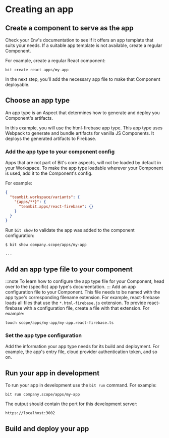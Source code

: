 # Creating an app

## Create a component to serve as the app

Check your Env's documentation to see if it offers an app template that suits your needs.
If a suitable app template is not available, create a regular Component.

For example, create a regular React component:

```
bit create react apps/my-app
```

In the next step, you'll add the necessary app file to make that Component deployable.

## Choose an app type

An app type is an Aspect that determines how to generate and deploy you Component's artifacts.

In this example, you will use the html-firebase app type. This app type uses Webpack to generate and bundle artifacts for vanilla JS Components. It deploys the generated artifacts to Firebase.

### Add the app type to your component config

Apps that are not part of Bit's core aspects, will not be loaded by default in your Workspace. To make the app type loadable wherever your Component is used, add it to the Component's config.

For example:

```json
{
  "teambit.workspace/variants": {
    "{apps/**}": {
      "teambit.apps/react-firebase": {}
    }
  }
}
```

Run `bit show` to validate the app was added to the component configuration:

```
$ bit show company.scope/apps/my-app

...
```

## Add an app type file to your component

:::note
To learn how to configure the app type file for your Component, head over to the (specific) app type's documentation.
:::
Add an app configuration file to your Component. This file needs to be named with the app type's corresponding filename extension.
For example, react-firebase loads all files that use the `*.html-firebase.js` extension. To provide react-firebase with a configuration file, create a file with that extension.
For example:

```
touch scope/apps/my-app/my-app.react-firebase.ts
```

### Set the app type configuration

Add the information your app type needs for its build and deployment. For example, the app's entry file, cloud provider authentication token, and so on.

## Run your app in development

To run your app in development use the `bit run` command. For example:

```
bit run company.scope/apps/my-app
```

The output should contain the port for this development server:

```
https://localhost:3002
```

## Build and deploy your app
